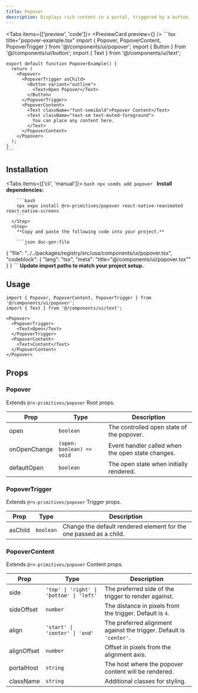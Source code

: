 ```yaml
---
title: Popover
description: Displays rich content in a portal, triggered by a button.
---
```



<Tabs items={['preview', 'code']}>
  <Tab value="preview">
    <PreviewCard preview={<PopoverPreview />} />
  </Tab>
  <Tab value="code">
    ```tsx title="popover-example.tsx"
    import { Popover, PopoverContent, PopoverTrigger } from '@/components/ui/popover';
    import { Button } from '@/components/ui/button';
    import { Text } from '@/components/ui/text';

    export default function PopoverExample() {
      return (
        <Popover>
          <PopoverTrigger asChild>
            <Button variant="outline">
              <Text>Open Popover</Text>
            </Button>
          </PopoverTrigger>
          <PopoverContent>
            <Text className="font-semibold">Popover Content</Text>
            <Text className="text-sm text-muted-foreground">
              You can place any content here.
            </Text>
          </PopoverContent>
        </Popover>
      );
    }
    ```
  </Tab>
</Tabs>

## Installation

<Tabs items={['cli', 'manual']}>
  <Tab value="cli">
    <Steps>
      <Step>
        ```bash
        npx usmds add popover
        ```
      </Step>
    </Steps>
  </Tab>
  <Tab value="manual">
    <Steps>
      <Step>
        **Install dependencies:**

        ```bash
        npx expo install @rn-primitives/popover react-native-reanimated react-native-screens
        ```
      </Step>
      <Step>
        **Copy and paste the following code into your project.**

        ```json doc-gen:file
{
  "file": "../../packages/registry/src/usa/components/ui/popover.tsx",
  "codeblock": {
    "lang": "tsx",
    "meta": "title=\"@/components/ui/popover.tsx\""
  }
}
        ```
      </Step>
      <Step>
        **Update import paths to match your project setup.**
      </Step>
    </Steps>
  </Tab>
</Tabs>

## Usage

```tsx
import { Popover, PopoverContent, PopoverTrigger } from '@/components/ui/popover';
import { Text } from '@/components/ui/text';

<Popover>
  <PopoverTrigger>
    <Text>Open</Text>
  </PopoverTrigger>
  <PopoverContent>
    <Text>Content</Text>
  </PopoverContent>
</Popover>
```

## Props

### Popover

Extends `@rn-primitives/popover` Root props.

| Prop | Type | Description |
|------|------|-------------|
| open | `boolean` | The controlled open state of the popover. |
| onOpenChange | `(open: boolean) => void` | Event handler called when the open state changes. |
| defaultOpen | `boolean` | The open state when initially rendered. |

### PopoverTrigger

Extends `@rn-primitives/popover` Trigger props.

| Prop | Type | Description |
|------|------|-------------|
| asChild | `boolean` | Change the default rendered element for the one passed as a child. |

### PopoverContent

Extends `@rn-primitives/popover` Content props.

| Prop | Type | Description |
|------|------|-------------|
| side | `'top' \| 'right' \| 'bottom' \| 'left'` | The preferred side of the trigger to render against. |
| sideOffset | `number` | The distance in pixels from the trigger. Default is `4`. |
| align | `'start' \| 'center' \| 'end'` | The preferred alignment against the trigger. Default is `'center'`. |
| alignOffset | `number` | Offset in pixels from the alignment axis. |
| portalHost | `string` | The host where the popover content will be rendered. |
| className | `string` | Additional classes for styling. |

